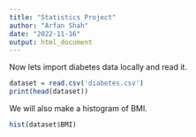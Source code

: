 ```yaml
---
title: "Statistics Project"
author: "Arfan Shah"
date: "2022-11-16"
output: html_document
---
```

Now lets import diabetes data locally and read it. 
```r
dataset = read.csv('diabetes.csv')
print(head(dataset))
```
We will also make a histogram of BMI.
```r
hist(dataset$BMI)
```

